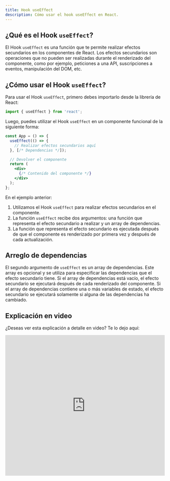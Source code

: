 ```yaml
---
title: Hook useEffect
description: Cómo usar el hook useEffect en React.
---
```


## ¿Qué es el Hook `useEffect`?

El Hook `useEffect` es una función que te permite realizar efectos secundarios en los componentes de React. Los efectos secundarios son operaciones que no pueden ser realizadas durante el renderizado del componente, como por ejemplo, peticiones a una API, suscripciones a eventos, manipulación del DOM, etc.

## ¿Cómo usar el Hook `useEffect`?

Para usar el Hook `useEffect`, primero debes importarlo desde la librería de React:

```jsx
import { useEffect } from 'react';
```

Luego, puedes utilizar el Hook `useEffect` en un componente funcional de la siguiente forma:

```jsx
const App = () => {
  useEffect(() => {
    // Realizar efectos secundarios aquí
  }, [/* Dependencias */]);

  // Devolver el componente
  return (
    <div>
      {/* Contenido del componente */}
    </div>
  );
};
```

En el ejemplo anterior:

1. Utilizamos el Hook `useEffect` para realizar efectos secundarios en el componente.
2. La función `useEffect` recibe dos argumentos: una función que representa el efecto secundario a realizar y un array de dependencias.
3. La función que representa el efecto secundario es ejecutada después de que el componente es renderizado por primera vez y después de cada actualización.

## Arreglo de dependencias

El segundo argumento de `useEffect` es un array de dependencias. Este array es opcional y se utiliza para especificar las dependencias que el efecto secundario tiene. Si el array de dependencias está vacío, el efecto secundario se ejecutará después de cada renderizado del componente. Si el array de dependencias contiene una o más variables de estado, el efecto secundario se ejecutará solamente si alguna de las dependencias ha cambiado.

## Explicación en video

¿Deseas ver esta explicación a detalle en video? Te lo dejo aquí:

<iframe width="100%" height="444" src="https://www.youtube.com/embed/zyOcbYcGvXU?si=Qa6MLxYf_FTB7k8A" title="YouTube video player" frameBorder="0" allow="accelerometer; autoplay; clipboard-write; encrypted-media; gyroscope; picture-in-picture; web-share" allowFullScreen></iframe>
